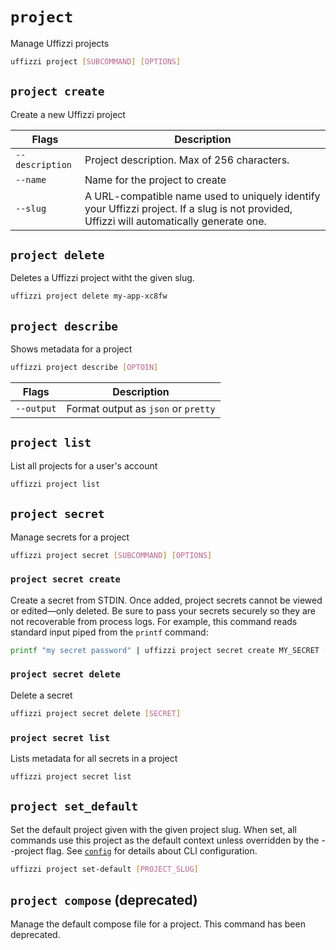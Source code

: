 # `project`

Manage Uffizzi projects

``` bash
uffizzi project [SUBCOMMAND] [OPTIONS]
```

## `project create`

Create a new Uffizzi project

| Flags                          | Description                                                                                |
|--------------------------------|--------------------------------------------------------------------------------------------|
| `--description`                | Project description. Max of 256 characters.                                                |
| `--name`                       | Name for the project to create                                                             |
| `--slug`                       | A URL-compatible name used to uniquely identify your Uffizzi project. If a slug is not provided, Uffizzi will automatically generate one.|


## `project delete`

Deletes a Uffizzi project witht the given slug.

``` bash
uffizzi project delete my-app-xc8fw
```

## `project describe`

Shows metadata for a project

``` bash
uffizzi project describe [OPTOIN]
```

| Flags                          | Description                                                                                |
|--------------------------------|--------------------------------------------------------------------------------------------|
| `--output`                     | Format output as `json` or `pretty`                                                        |

## `project list`

List all projects for a user's account

``` bash
uffizzi project list
```

## `project secret`

Manage secrets for a project

``` bash
uffizzi project secret [SUBCOMMAND] [OPTIONS]
```

### `project secret create`

Create a secret from STDIN. Once added, project secrets cannot be viewed or edited—only deleted. Be sure to pass your secrets securely so they are not recoverable from process logs. For example, this command reads standard input piped from the `printf` command: 

``` bash
printf "my secret password" | uffizzi project secret create MY_SECRET - 
```

### `project secret delete`

Delete a secret

``` bash
uffizzi project secret delete [SECRET]
```

### `project secret list`

Lists metadata for all secrets in a project

``` bash
uffizzi project secret list
```

## `project set_default`

Set the default project given with the given project slug. When set, all commands use this project as the default context unless overridden by the --project flag. See [`config`](cli.md#config) for details about CLI configuration.

``` bash
uffizzi project set-default [PROJECT_SLUG]
```

## `project compose` (deprecated)

Manage the default compose file for a project. This command has been deprecated.